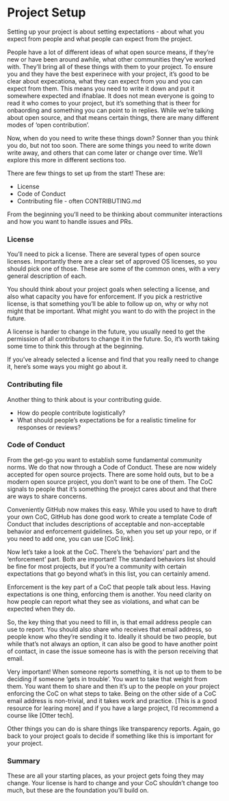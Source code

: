 # Project Setup

Setting up your project is about setting expectations - about what you expect from people and what people can expect from the project. 

People have a lot of different ideas of what open source means, if they're new or have been around awhile, what other communities they've worked with. They'll bring all of these things with them to your project. To ensure you and they have the best experinece with your project, it's good to be clear about expecationa, what they can expect from you and you can expect from them. This means you need to write it down and put it somewhere expected and ifnablae. It does not mean everyone is going to read it who comes to your project, but it's something that is theer for onbaording and something you can point to in replies. While we're talking about open source, and that means certain things, there are many different modes of 'open contribution'. 

Now, when do you need to write these things down? Sonner than you think you do, but not too soon. There are some things you need to write down write away, and others that can come later or change over time. We'll explore this more in different sections too. 

There are few things to set up from the start! These are:

* License
* Code of Conduct
* Contributing file - often CONTRIBUTING.md


From the beginning you'll need to be thinking about communiter interactions and how you want to handle issues and PRs. 

### License

You'll need to pick a license. There are several types of open source licenses. Importantly there are a clear set of approved OS licenses, so you should pick one of those. These are some of the common ones, with a very general description of each. 

You should think about your project goals when selecting a license, and also what capacity you have for enforcement. If you pick a restrictive license, is that something you'll be able to follow up on, why or why not might that be important. What might you want to do with the project in the future. 

A license is harder to change in the future, you usually need to get the permission of all contributors to change it in the future. So, it's worth taking some time to think this through at the beginning.

If you've already selected a license and find that you really need to change it, here's some ways you might go about it. 

### Contributing file

Another thing to think about is your contributing guide. 

* How do people contribute logistically?
* What should people's expectations be for a realistic timeline for responses or reviews?


### Code of Conduct

From the get-go you want to establish some fundamental community norms. We do that now through a Code of Conduct. These are now widely accepted for open source projects. There are some hold outs, but to be a modern open source project, you don't want to be one of them. The CoC signals to people that it's something the proejct cares about and that there are ways to share concerns. 

Conveniently GitHub now makes this easy. While you used to have to draft your own CoC, GitHub has done good work to create a template Code of Conduct that includes descriptions of acceptable and non-acceptable behavior and enforcement guidelines. So, when you set up your repo, or if you need to add one, you can use [CoC link]. 

Now let's take a look at the CoC. There's the 'behaviors' part and the 'enforcement' part. Both are important! The standard behaviors list should be fine for most projects, but if you're a community with certain expectations that go beyond what's in this list, you can certainly amend. 

Enforcement is the key part of a CoC that people talk about less. Having expectations is one thing, enforcing them is another. You need clarity on how people can report what they see as violations, and what can be expected when they do. 

So, the key thing that you need to fill in, is that email address people can use to report. You should also share who receives that email address, so people know who they're sending it to. Ideally it should be two people, but while that's not always an option, it can also be good to have another point of contact, in case the issue someone has is with the person receiving that email. 

Very important! When someone reports something, it is not up to them to be deciding if someone 'gets in trouble'. You want to take that weight from them. You want them to share and then it's up to the people on your project enforcing the CoC on what steps to take. Being on the other side of a CoC email address is non-trivial, and it takes work and practice. [This is a good resource for learing more] and if you have a large project, I'd recommend a course like [Otter tech]. 

Other things you can do is share things like transparency reports. Again, go back to your project goals to decide if something like this is important for your project. 

### Summary

These are all your starting places, as your project gets foing they may change. Your license is hard to change and your CoC shouldn't change too much, but these are the foundation you'll build on. 
